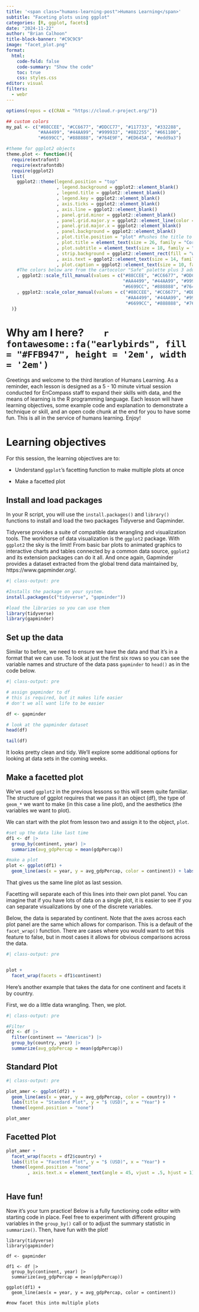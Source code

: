 ```yaml
---
title: '<span class="humans-learning-post">Humans Learning</span>'
subtitle: "Faceting plots using ggplot"
categories: [R, ggplot, facets]
date: "2024-11-22"
author: "Brian Calhoon"
title-block-banner: "#C9C9C9"
image: "facet_plot.png"
format: 
  html:
    code-fold: false
    code-summary: "Show the code"
    toc: true
    css: styles.css
editor: visual
filters: 
  - webr
---
```


```r

options(repos = c(CRAN = "https://cloud.r-project.org/"))

## custom colors
my_pal <- c("#88CCEE", "#CC6677", "#DDCC77", "#117733", "#332288",
            "#AA4499", "#44AA99", "#999933", "#882255", "#661100",
            "#6699CC", "#888888", "#764E9F", "#ED645A", "#edd9a3")

#theme for ggplot2 objects
theme.plot <- function(){
  require(extrafont)
  require(extrafontdb)
  require(ggplot2)
  list(  
    ggplot2::theme(legend.position = "top"
                   , legend.background = ggplot2::element_blank()
                   , legend.title = ggplot2::element_blank()
                   , legend.key = ggplot2::element_blank() 
                   , axis.ticks = ggplot2::element_blank()
                   , axis.line = ggplot2::element_blank()
                   , panel.grid.minor = ggplot2::element_blank()
                   , panel.grid.major.y = ggplot2::element_line(color = "#CFCDC9") 
                   , panel.grid.major.x = ggplot2::element_blank()
                   , panel.background = ggplot2::element_blank()
                   , plot.title.position = "plot" #Pushes the title to the very left of the plot window
                   , plot.title = element_text(size = 26, family = "Corbel", color = "#000000")
                   , plot.subtitle = element_text(size = 18, family = "Corbel", color = "#A9A9A9")
                   , strip.background = ggplot2::element_rect(fill = "white") 
                   , axis.text = ggplot2::element_text(size = 14, family = "Corbel", hjust = 0, color = "#000000")
                   , plot.caption = ggplot2::element_text(size = 10, family = "Corbel", color = "#000000"))
    #The colors below are from the cartocolor "Safe" palette plus 3 additional colors pulled from cartocolor.
    , ggplot2::scale_fill_manual(values = c("#88CCEE", "#CC6677", "#DDCC77", "#117733", "#332288",
                                            "#AA4499", "#44AA99", "#999933", "#882255", "#661100",
                                            "#6699CC", "#888888", "#764E9F", "#ED645A", "#edd9a3"))
    , ggplot2::scale_color_manual(values = c("#88CCEE", "#CC6677", "#DDCC77", "#117733", "#332288",
                                             "#AA4499", "#44AA99", "#999933", "#882255", "#661100",
                                             "#6699CC", "#888888", "#764E9F", "#ED645A", "#edd9a3"))
  )}

```

# Why am I here?        `r fontawesome::fa("earlybirds", fill = "#FFB947", height = '2em', width = '2em')`

:::: box
::: box-header
Greetings and welcome to the third iteration of Humans Learning. As a reminder, each lesson is designed as a 5 - 10 minute virtual session conducted for EnCompass staff to expand their skills with data, and the means of learning is the R programming language. Each lesson will have learning objectives, some example code and explanation to demonstrate a technique or skill, and an open code chunk at the end for you to have some fun. This is all in the service of humans learning. Enjoy!
:::
::::

# Learning objectives

For this session, the learning objectives are to:

-   Understand `ggplot`'s facetting function to make multiple plots at once

-   Make a facetted plot

## Install and load packages

In your R script, you will use the `install.packages()` and `library()` functions to install and load the two packages Tidyverse and Gapminder.

Tidyverse provides a suite of compatible data wrangling and visualization tools. The workhorse of data visualization is the `ggplot2` package. With `ggplot2` the sky is the limit! From basic bar plots to animated graphics to interactive charts and tables connected by a common data source, `ggplot2` and its extension packages can do it all. And once again, Gapminder provides a dataset extracted from the global trend data maintained by, https://www.gapminder.org/.

```r
#| class-output: pre

#Installs the package on your system.
install.packages(c("tidyverse", "gapminder"))

#load the libraries so you can use them
library(tidyverse)
library(gapminder)

```

## Set up the data

Similar to before, we need to ensure we have the data and that it's in a format that we can use. To look at just the first six rows so you can see the variable names and structure of the data pass `gapminder` to `head()` as in the code below.

```r
#| class-output: pre

# assign gapminder to df 
# this is required, but it makes life easier
# don't we all want life to be easier

df <- gapminder

# look at the gapminder dataset
head(df)

tail(df)

```

It looks pretty clean and tidy. We'll explore some additional options for looking at data sets in the coming weeks.

## Make a facetted plot

We've used `ggplot2` in the previous lessons so this will seem quite familiar. The structure of ggplot requires that we pass it an object (df), the type of `geom_*` we want to make (in this case a line plot), and the aesthetics (the variables we want to plot).

We can start with the plot from lesson two and assign it to the object, `plot`.

```r

#set up the data like last time
df1 <- df |> 
  group_by(continent, year) |> 
  summarize(avg_gdpPercap = mean(gdpPercap))

#make a plot
plot <- ggplot(df1) +
  geom_line(aes(x = year, y = avg_gdpPercap, color = continent)) + labs(title = "Avg. GDP per Capita, by Continent", x = "Year", y = "$ (USD)")


```

That gives us the same line plot as last session.

Facetting will separate each of this lines into their own plot panel. You can imagine that if you have lots of data on a single plot, it is easier to see if you can separate visualizations by one of the discrete variables.

Below, the data is separated by continent. Note that the axes across each plot panel are the same which allows for comparison. This is a default of the `facet_wrap()` function. There are cases where you would want to set this feature to false, but in most cases it allows for obvious comparisons across the data.

```r

#| class-output: pre


plot +
  facet_wrap(facets = df1$continent)


```

Here's another example that takes the data for one continent and facets it by country.

First, we do a little data wrangling. Then, we plot.

```r

#| class-output: pre

#Filter
df2 <- df |> 
  filter(continent == "Americas") |>
  group_by(country, year) |> 
  summarize(avg_gdpPercap = mean(gdpPercap))


```

::: panel-tabset
## Standard Plot

```r

#| class-output: pre

plot_amer <- ggplot(df2) +
  geom_line(aes(x = year, y = avg_gdpPercap, color = country)) +
  labs(title = "Standard Plot", y = "$ (USD)", x = "Year") +
  theme(legend.position = "none")

plot_amer
```

## Facetted Plot

```r

plot_amer + 
  facet_wrap(facets = df2$country) +
  labs(title = "Facetted Plot", y = "$ (USD)", x = "Year") +
  theme(legend.position = "none"
        , axis.text.x = element_text(angle = 45, vjust = .5, hjust = 1))



```
:::

## Have fun!

Now it's your turn practice! Below is a fully functioning code editor with starting code in place. Feel free to experiment with different grouping variables in the `group_by()` call or to adjust the summary statistic in `summarize()`. Then, have fun with the plot!

```webr-r

library(tidyverse)
library(gapminder)

df <- gapminder

df1 <- df |> 
  group_by(continent, year) |> 
  summarize(avg_gdpPercap = mean(gdpPercap))

ggplot(df1) +
  geom_line(aes(x = year, y = avg_gdpPercap, color = continent))

#now facet this into multiple plots

```
